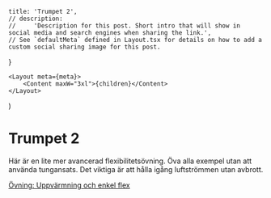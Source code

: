 
<!--
    NOTE: To publish a post, make a copy of this file and save it in the same folder.
    The filename will be determine the post url:
        - `example.mdx` will for example be published under `/news/example`
        - `your-post.mdx` will be published under `/news/your-post`
        - and so on
-->

    title: 'Trumpet 2',
    // description:
    //     'Description for this post. Short intro that will show in social media and search engines when sharing the link.',
    // See `defaultMeta` defined in Layout.tsx for details on how to add a custom social sharing image for this post.
}

<!--
    NOTE: Only `.mdx` posts with a default export will be published.
    NOTE: To save a post as a draft without publishing it, it's possible to comment out the file
-->

    <Layout meta={meta}>
        <Content maxW="3xl">{children}</Content>
    </Layout>
)

# Trumpet 2

Här är en lite mer avancerad flexibilitetsövning. Öva alla exempel utan att använda tungansats.
Det viktiga är att hålla igång luftströmmen utan avbrott.

[Övning: Uppvärmning och enkel flex](https://drive.google.com/file/d/1qExJFA309AC3U6I2CpZ-9yYdMGg6XjGJ/view?usp=sharing)
